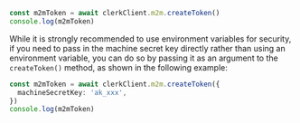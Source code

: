 ```ts
const m2mToken = await clerkClient.m2m.createToken()
console.log(m2mToken)
```

While it is strongly recommended to use environment variables for security, if you need to pass in the machine secret key directly rather than using an environment variable, you can do so by passing it as an argument to the `createToken()` method, as shown in the following example:

```ts
const m2mToken = await clerkClient.m2m.createToken({
  machineSecretKey: 'ak_xxx',
})
console.log(m2mToken)
```
